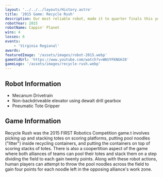 ---
layout: '../../../layouts/History.astro'
title: '2015 Game: Recycle Rush'
description: Our most reliable robot, made it to quarter finals this year with almost no issues in the pit!
robotYear: 2015
robotName: Cappin' Planet
wins: 4
losses: 6
events: 
    - 'Virginia Regional'
awards:
featuredImage: '/assets/images/robot-2015.webp'
gameVidUrl: 'https://www.youtube.com/watch?v=W6UYFKNGHJ8'
gameLogo: '/assets/images/recycle-rush.webp'
---

## Robot Information

- Mecanum Drivetrain
- Non-backdriveable elevator using dewalt drill gearbox
- Pneumatic Tote Gripper

## Game Information

Recycle Rush was the 2015 FIRST Robotics Competition game.t involves picking up and stacking totes on scoring platforms, putting pool noodles ("litter") inside recycling containers, and putting the containers on top of scoring stacks of totes. There is also a coopertition aspect of the game where both alliances of teams can pool their totes and stack them on a step dividing the field to each gain twenty points. Along with these robot actions, human players can attempt to throw the pool noodles across the field to gain four points for each noodle left in the opposing alliance's work zone.
